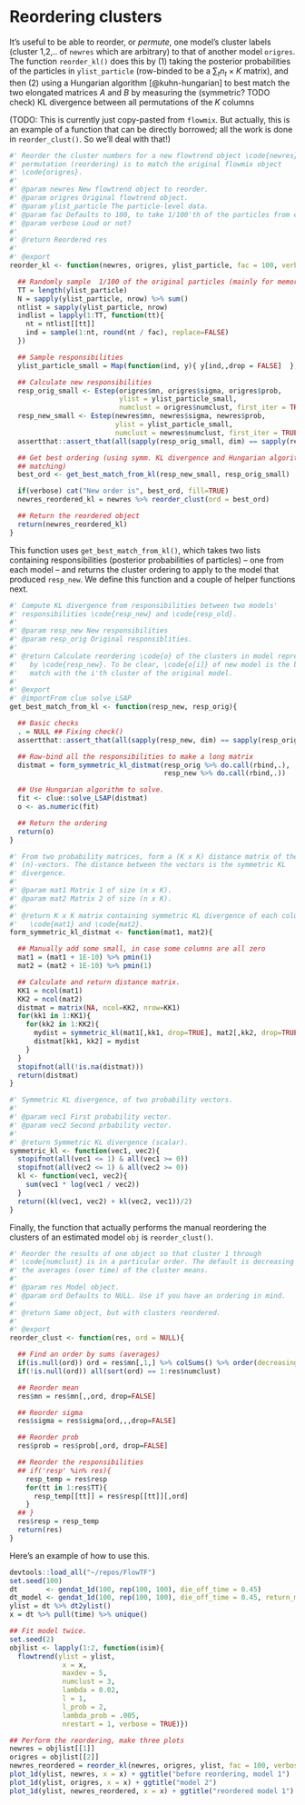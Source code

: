 # Reordering clusters

It's useful to be able to reorder, or *permute*, one model's cluster labels
(cluster 1,2,.. of `newres` which are arbitrary) to that of another model
`origres`. The function `reorder_kl()` does this by (1) taking the posterior
probabilities of the particles in `ylist_particle` (row-binded to be a $\sum_t
n_t \times K$ matrix), and then (2) using a Hungarian algorithm
[@kuhn-hungarian] to best match the two elongated matrices $A$ and $B$ by
measuring the (symmetric? TODO check) KL divergence between all permutations of
the $K$ columns

(TODO: This is currently just copy-pasted from `flowmix`. But actually, this is
an example of a function that can be directly borrowed; all the work is done in
`reorder_clust()`. So we'll deal with that!)

```r
#' Reorder the cluster numbers for a new flowtrend object \code{newres}; the best
#' permutation (reordering) is to match the original flowmix object
#' \code{origres}.
#'
#' @param newres New flowtrend object to reorder.
#' @param origres Original flowtrend object.
#' @param ylist_particle The particle-level data.
#' @param fac Defaults to 100, to take 1/100'th of the particles from each time point.
#' @param verbose Loud or not?
#'
#' @return Reordered res
#'
#' @export
reorder_kl <- function(newres, origres, ylist_particle, fac = 100, verbose = FALSE){

  ## Randomly sample  1/100 of the original particles (mainly for memory reasons)
  TT = length(ylist_particle)
  N = sapply(ylist_particle, nrow) %>% sum()
  ntlist = sapply(ylist_particle, nrow)
  indlist = lapply(1:TT, function(tt){
    nt = ntlist[[tt]]
    ind = sample(1:nt, round(nt / fac), replace=FALSE)
  })

  ## Sample responsibilities
  ylist_particle_small = Map(function(ind, y){ y[ind,,drop = FALSE]  }, indlist, ylist_particle)

  ## Calculate new responsibilities
  resp_orig_small <- Estep(origres$mn, origres$sigma, origres$prob,
                           ylist = ylist_particle_small,
                           numclust = origres$numclust, first_iter = TRUE)
  resp_new_small <- Estep(newres$mn, newres$sigma, newres$prob,
                          ylist = ylist_particle_small,
                          numclust = newres$numclust, first_iter = TRUE)
  assertthat::assert_that(all(sapply(resp_orig_small, dim) == sapply(resp_new_small, dim)))

  ## Get best ordering (using symm. KL divergence and Hungarian algorithm for
  ## matching)
  best_ord <- get_best_match_from_kl(resp_new_small, resp_orig_small)

  if(verbose) cat("New order is", best_ord, fill=TRUE)
  newres_reordered_kl = newres %>% reorder_clust(ord = best_ord)

  ## Return the reordered object
  return(newres_reordered_kl)
}
```

This function uses `get_best_match_from_kl()`, which takes two lists containing
responsibilities (posterior probabilities of particles) -- one from each model
-- and returns the cluster ordering to apply to the model that produced
`resp_new`. We define this function and a couple of helper functions next.

```r
#' Compute KL divergence from responsibilities between two models'
#' responsibilities \code{resp_new} and \code{resp_old}.
#'
#' @param resp_new New responsibilities
#' @param resp_orig Original responsiblities.
#'
#' @return Calculate reordering \code{o} of the clusters in model represented
#'   by \code{resp_new}. To be clear, \code{o[i]} of new model is the best
#'   match with the i'th cluster of the original model.
#'
#' @export
#' @importFrom clue solve_LSAP
get_best_match_from_kl <- function(resp_new, resp_orig){

  ## Basic checks
  . = NULL ## Fixing check()
  assertthat::assert_that(all(sapply(resp_new, dim) == sapply(resp_orig , dim)))

  ## Row-bind all the responsibilities to make a long matrix
  distmat = form_symmetric_kl_distmat(resp_orig %>% do.call(rbind,.),
                                      resp_new %>% do.call(rbind,.))

  ## Use Hungarian algorithm to solve.
  fit <- clue::solve_LSAP(distmat)
  o <- as.numeric(fit)

  ## Return the ordering
  return(o)
}
```

```r
#' From two probability matrices, form a (K x K) distance matrix of the
#' (n)-vectors. The distance between the vectors is the symmetric KL
#' divergence.
#'
#' @param mat1 Matrix 1 of size (n x K).
#' @param mat2 Matrix 2 of size (n x K).
#'
#' @return K x K matrix containing symmetric KL divergence of each column of
#'   \code{mat1} and \code{mat2}.
form_symmetric_kl_distmat <- function(mat1, mat2){

  ## Manually add some small, in case some columns are all zero
  mat1 = (mat1 + 1E-10) %>% pmin(1)
  mat2 = (mat2 + 1E-10) %>% pmin(1)

  ## Calculate and return distance matrix.
  KK1 = ncol(mat1)
  KK2 = ncol(mat2)
  distmat = matrix(NA, ncol=KK2, nrow=KK1)
  for(kk1 in 1:KK1){
    for(kk2 in 1:KK2){
      mydist = symmetric_kl(mat1[,kk1, drop=TRUE], mat2[,kk2, drop=TRUE])
      distmat[kk1, kk2] = mydist
    }
  }
  stopifnot(all(!is.na(distmat)))
  return(distmat)
}
```

```r
#' Symmetric KL divergence, of two probability vectors.
#'
#' @param vec1 First probability vector.
#' @param vec2 Second prbability vector.
#'
#' @return Symmetric KL divergence (scalar).
symmetric_kl <- function(vec1, vec2){
  stopifnot(all(vec1 <= 1) & all(vec1 >= 0))
  stopifnot(all(vec2 <= 1) & all(vec2 >= 0))
  kl <- function(vec1, vec2){
    sum(vec1 * log(vec1 / vec2))
  }
  return((kl(vec1, vec2) + kl(vec2, vec1))/2)
}
```

Finally, the function that actually performs the manual reordering the clusters
of an estimated model `obj` is `reorder_clust()`.

```r
#' Reorder the results of one object so that cluster 1 through
#' \code{numclust} is in a particular order. The default is decreasing order of
#' the averages (over time) of the cluster means.
#'
#' @param res Model object.
#' @param ord Defaults to NULL. Use if you have an ordering in mind.
#'
#' @return Same object, but with clusters reordered.
#'
#' @export
reorder_clust <- function(res, ord = NULL){

  ## Find an order by sums (averages)
  if(is.null(ord)) ord = res$mn[,1,] %>% colSums() %>% order(decreasing = TRUE)
  if(!is.null(ord)) all(sort(ord) == 1:res$numclust)

  ## Reorder mean
  res$mn = res$mn[,,ord, drop=FALSE]

  ## Reorder sigma
  res$sigma = res$sigma[ord,,,drop=FALSE]

  ## Reorder prob
  res$prob = res$prob[,ord, drop=FALSE]

  ## Reorder the responsibilities
  ## if('resp' %in% res){
    resp_temp = res$resp
    for(tt in 1:res$TT){
      resp_temp[[tt]] = res$resp[[tt]][,ord]
    }
  ## }
  res$resp = resp_temp
  return(res)
}
```

Here's an example of how to use this. 

```r
devtools::load_all("~/repos/FlowTF")
set.seed(100)
dt       <- gendat_1d(100, rep(100, 100), die_off_time = 0.45)
dt_model <- gendat_1d(100, rep(100, 100), die_off_time = 0.45, return_model = TRUE)
ylist = dt %>% dt2ylist()
x = dt %>% pull(time) %>% unique()

## Fit model twice.
set.seed(2)
objlist <- lapply(1:2, function(isim){
  flowtrend(ylist = ylist,
             x = x,
             maxdev = 5,
             numclust = 3,
             lambda = 0.02,
             l = 1,
             l_prob = 2,
             lambda_prob = .005,
             nrestart = 1, verbose = TRUE)})

## Perform the reordering, make three plots
newres = objlist[[1]]
origres = objlist[[2]]
newres_reordered = reorder_kl(newres, origres, ylist, fac = 100, verbose = FALSE)
plot_1d(ylist, newres, x = x) + ggtitle("before reordering, model 1")
plot_1d(ylist, origres, x = x) + ggtitle("model 2")
plot_1d(ylist, newres_reordered, x = x) + ggtitle("reordered model 1")
```
